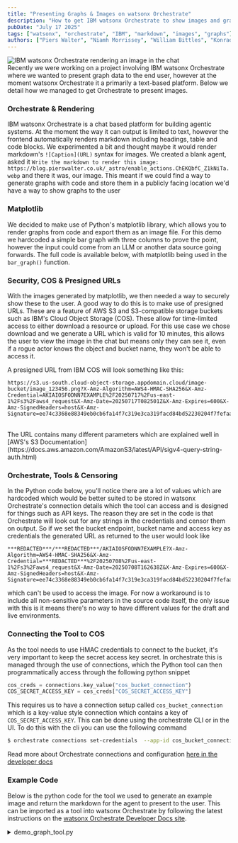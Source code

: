 ```yaml
---
title: "Presenting Graphs & Images on watsonx Orchestrate"
description: "How to get IBM watsonx Orchestrate to show images and graphs"
pubDate: "July 17 2025"
tags: ["watsonx", "orchestrate", "IBM", "markdown", "images", "graphs"]
authors: ["Piers Walter", "Niamh Morrissey", "William Bittles", "Konrad Gurbiel"]
---
```



<Image src={orchestrate_graph} alt="IBM watsonx Orchestrate rendering an image in the chat" />

<br/>
Recently we were working on a project involving IBM watsonx Orchestrate where we wanted to present graph data to the end user, however at the moment watsonx Orchestrate it a primarily a text-based platform. Below we detail how we managed to get Orchestrate to present images.

### Orchestrate & Rendering

IBM watsonx Orchestrate is a chat based platform for building agentic systems. At the moment the way it can output is limited to text, however the frontend automatically renders markdown including headings, table and code blocks. We experimented a bit and thought maybe it would render markdown's `![Caption](URL)` syntax for images. We created a blank agent, asked it `Write the markdown to render this image: https://blog.pierswalter.co.uk/_astro/enable_actions.ChEKQbfC_Z1kNiTa.webp` and there it was, our image. This meant if we could find a way to generate graphs with code and store them in a publicly facing location we'd have a way to show graphs to the user

### Matplotlib

We decided to make use of Python's matplotlib library, which allows you to render graphs from code and export them as an image file. For this demo we hardcoded a simple bar graph with three columns to prove the point, however the input could come from an LLM or another data source going forwards. The full code is available below, with matplotlib being used in the `bar_graph()` function.

### Security, COS & Presigned URLs

With the images generated by matplotlib, we then needed a way to securely show these to the user. A good way to do this is to make use of presigned URLs. These are a feature of AWS S3 and S3-compatible storage buckets such as IBM's Cloud Object Storage (COS). These allow for time-limited access to either download a resource or upload. For this use case we chose download and we generate a URL which is valid for 10 minutes, this allows the user to view the image in the chat but means only they can see it, even if a rogue actor knows the object and bucket name, they won't be able to access it.

A presigned URL from IBM COS will look something like this:

```
https://s3.us-south.cloud-object-storage.appdomain.cloud/image-bucket/image_123456.png?X-Amz-Algorithm=AWS4-HMAC-SHA256&X-Amz-Credential=AKIAIOSFODNN7EXAMPLE%2F20250717%2Fus-east-1%2Fs3%2Faws4_request&X-Amz-Date=20250717T082501Z&X-Amz-Expires=600&X-Amz-SignedHeaders=host&X-Amz-Signature=ee74c3368e88349eb0cb6fa14f7c319e3ca319facd84bd52230204f7fefaa273
```
<br/>
The URL contains many different parameters which are explained well in [AWS's S3 Documentation](https://docs.aws.amazon.com/AmazonS3/latest/API/sigv4-query-string-auth.html)

### Orchestrate, Tools & Censoring
In the Python code below, you'll notice there are a lot of values which are hardcoded which would be better suited to be stored in watsonx Orchestrate's connection details which the tool can access and is designed for things such as API keys. The reason they are set in the code is that Orchestrate will look out for any strings in the credentials and censor them on output. So if we set the bucket endpoint, bucket name and access key as credentials the generated URL as returned to the user would look like 
```
***REDACTED***/***REDACTED***/AKIAIOSFODNN7EXAMPLE?X-Amz-Algorithm=AWS4-HMAC-SHA256&X-Amz-Credential=***REDACTED***%2F20250708%2Fus-east-1%2Fs3%2Faws4_request&X-Amz-Date=20250708T162638Z&X-Amz-Expires=600&X-Amz-SignedHeaders=host&X-Amz-Signature=ee74c3368e88349eb0cb6fa14f7c319e3ca319facd84bd52230204f7fefaa273
```
which can't be used to access the image. For now a workaround is to include all non-sensitive parameters in the source code itself, the only issue with this is it means there's no way to have different values for the draft and live environments.

### Connecting the Tool to COS
As the tool needs to use HMAC credentials to connect to the bucket, it's very important to keep the secret access key secret. In orchestrate this is managed through the use of connections, which the Python tool can then programmatically access through the following python snippet
```python
cos_creds = connections.key_value("cos_bucket_connection")
COS_SECRET_ACCESS_KEY = cos_creds["COS_SECRET_ACCESS_KEY"]
```
This requires us to have a connection setup called `cos_bucket_connection` which is a key-value style connection which contains a key of `COS_SECRET_ACCESS_KEY`. This can be done using the orchestrate CLI or in the UI. To do this with the cli you can use the following command
```sh
$ orchestrate connections set-credentials  --app-id cos_bucket_connection --env draft -e "COS_SECRET_ACCESS_KEY=SECRET_GOES_HERE"
```
Read more about Orchestrate connections and configuration [here in the developer docs](https://developer.watson-orchestrate.ibm.com/connections/overview)

### Example Code
Below is the python code for the tool we used to generate an example image and return the markdown for the agent to present to the user. This can be imported as a tool into watsonx Orchestrate by following the latest instructions on the [watsonx Orchestrate Developer Docs site](https://developer.watson-orchestrate.ibm.com/tools/deploy_tool).


<details>
  <summary class="cursor-pointer"><SiPython size="20" className="inline-block mr-1 align-text-bottom" />demo_graph_tool.py</summary>
  ```python
  import io
  import random
  import string

  import ibm_boto3
  from ibm_botocore.client import Config, ClientError

  import matplotlib.pyplot as plt
  import numpy as np

  from ibm_watsonx_orchestrate.agent_builder.connections import ConnectionType, ExpectedCredentials
  from ibm_watsonx_orchestrate.agent_builder.tools import tool, ToolPermission
  from ibm_watsonx_orchestrate.run import connections

  BUCKET_CONFIG = {
      "bucket_endpoint": "https://s3.us-south.cloud-object-storage.appdomain.cloud",
      "bucket_name": "image-bucket",
      "bucket_access_key": "AKIAIOSFODNN7EXAMPLE",
  }


  @tool(
      permission=ToolPermission.READ_ONLY,
      expected_credentials=[ExpectedCredentials(
          app_id="cos_bucket_connection",
          type=ConnectionType.KEY_VALUE
      )])
  def demo_graph_generate() -> str:
      """
      This function generates a fixed bar chart and returns the markdown required to display it as a string.
      """

      parsedData = {
          "graph": 'bar',
          "x": {
              "label": 'example',
              "data": ["A", "B", "C"]},
          "y": {
              "label": 'example',
              "data": [1, 2, 3]}}

      return f"![graph]({bar_graph(parsedData)}"


  def get_random_name(size=20) -> str:
      prefix = ''.join(random.SystemRandom().choice(string.ascii_uppercase + string.digits) for _ in range(size))
      return f"{prefix}.png"


  def bar_graph(data: dict) -> str:
      """Generate a bar graph image and return a signed URL to the file """
      x = np.array(data['x']['data'])
      y = np.array(data['y']['data'])

      plt.bar(x, y)
      plt.xlabel(data['x']['label'])
      plt.ylabel(data['y']['label'])
      image_stream = io.BytesIO()
      plt.savefig(image_stream, format="png")
      image_stream.seek(0)
      image_png = image_stream.read()
      filename = get_random_name()
      signedUrl = cos_save_image(filename, image_png)
      return signedUrl


  def cos_save_image(file_name, file_content):
      """ Upload a file to IBM Cloud Object Storage and return a signed URL to the file """
      COS_ENDPOINT = BUCKET_CONFIG["bucket_endpoint"]
      COS_BUCKET_NAME = BUCKET_CONFIG["bucket_name"]
      COS_ACCESS_KEY = BUCKET_CONFIG["bucket_access_key"]
      cos_creds = connections.key_value("cos_bucket_connection")
      COS_SECRET_ACCESS_KEY = cos_creds["COS_SECRET_ACCESS_KEY"]

      http_method = 'get_object'
      # Valid for only 600 seconds (10 minutes)
      expiration = 600

      cos_client = ibm_boto3.client("s3",
                                    aws_access_key_id=COS_ACCESS_KEY,
                                    aws_secret_access_key=COS_SECRET_ACCESS_KEY,
                                    config=Config(signature_version="s3v4"),
                                    endpoint_url=COS_ENDPOINT
                                    )

      print("Creating new item: {0}".format(file_name))
      try:
          cos_client.put_object(
              Bucket=COS_BUCKET_NAME,
              Key=file_name,
              Body=file_content,
          )
          print("Item: {0} created!".format(file_name))
      except ClientError as be:
          print("CLIENT ERROR: {0}\n".format(be))
      except Exception as e:
          print("Unable to create text file: {0}".format(e))

      signedUrl = cos_client.generate_presigned_url(
          http_method,
          Params={'Bucket': BUCKET_CONFIG['bucket_name'], 'Key': f"{file_name}"},
          ExpiresIn=expiration
      )
      print(signedUrl)
      return signedUrl

  ```
</details>



<details>
<summary><IoDocumentTextOutline size="20" className="inline-block mr-1 align-text-bottom" />requirements.txt</summary>
```
numpy==1.26.4
matplotlib==3.10.3
matplotlib-inline==0.1.6
ibm-cos-sdk==2.14.2
ibm-cos-sdk-core==2.14.2
ibm-cos-sdk-s3transfer==2.14.2
```
</details>